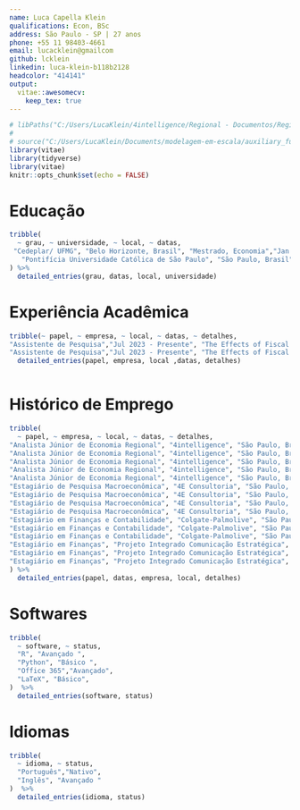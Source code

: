 ```yaml
---
name: Luca Capella Klein
qualifications: Econ, BSc
address: São Paulo - SP | 27 anos
phone: +55 11 98403-4661
email: lucacklein@gmailcom
github: lcklein
linkedin: luca-klein-b118b2128
headcolor: "414141"
output: 
  vitae::awesomecv:
    keep_tex: true
---
```


```r

# libPaths("C:/Users/LucaKlein/4intelligence/Regional - Documentos/Regional/trabalho/pib_regional/renv/library/R-40/x86_64-w64-mingw32/")
# 
# source("C:/Users/LucaKlein/Documents/modelagem-em-escala/auxiliary_functions/packagesR")
library(vitae)
library(tidyverse)
library(vitae)
knitr::opts_chunk$set(echo = FALSE)
```

# Educação

```r

tribble(
  ~ grau, ~ universidade, ~ local, ~ datas,
 "Cedeplar/ UFMG", "Belo Horizonte, Brasil", "Mestrado, Economia","Jan 2022 - Presente",
   "Pontifícia Universidade Católica de São Paulo", "São Paulo, Brasil", "Bacharelado, Economia","Jan 2015 - Dez 2019"
) %>% 
  detailed_entries(grau, datas, local, universidade)


```

# Experiência Acadêmica

```r

tribble(~ papel, ~ empresa, ~ local, ~ datas, ~ detalhes,
"Assistente de Pesquisa","Jul 2023 - Presente", "The Effects of Fiscal Stimulus– Evidence from a New Narrative Measure" ,"Trabalho Remoto", "Análise de documentos de políticas da OCDE, FMI e fontes domésticas",
"Assistente de Pesquisa","Jul 2023 - Presente", "The Effects of Fiscal Stimulus– Evidence from a New Narrative Measure","Trabalho Remoto", "Classificação de episódios de expansão fiscal em economias industrializadas e latino-americanas") %>% 
  detailed_entries(papel, empresa, local ,datas, detalhes)



```

# Histórico de Emprego

```r
tribble(
  ~ papel, ~ empresa, ~ local, ~ datas, ~ detalhes,
"Analista Júnior de Economia Regional", "4intelligence", "São Paulo, Brasil", "Jan 2020 - Dez 2020", "Integração de dados espaciais, macroeconômicos e outros em escala regional (região, Estado e outros)",
"Analista Júnior de Economia Regional", "4intelligence", "São Paulo, Brasil", "Jan 2020 - Dez 2020", "Desenvolvimento de abordagens para estimar impactos de políticas econômicas em escala regional",
"Analista Júnior de Economia Regional", "4intelligence", "São Paulo, Brasil", "Jan 2020 - Dez 2020", "Conexão da perspectiva regional aos principais indicadores macroeconômicos brasileiros",
"Analista Júnior de Economia Regional", "4intelligence", "São Paulo, Brasil", "Jan 2020 - Dez 2020", "Condução da análise e previsões do PIB Regional",
"Analista Júnior de Economia Regional", "4intelligence", "São Paulo, Brasil", "Jan 2020 - Dez 2020", "Liderança na pesquisa e condução de análises robustas sobre temas de economia regional",
"Estagiário de Pesquisa Macroeconômica", "4E Consultoria", "São Paulo, Brasil", "Jul 2018 - Dez 2019", "Desenvolvimento de modelos econométricos para previsão de séries temporais",
"Estagiário de Pesquisa Macroeconômica", "4E Consultoria", "São Paulo, Brasil", "Jul 2018 - Dez 2019", "Assistência no desenvolvimento de projetos",
"Estagiário de Pesquisa Macroeconômica", "4E Consultoria", "São Paulo, Brasil", "Jul 2018 - Dez 2019", "Monitoramento de atividade econômica, inflação, indicadores fiscais e internacionais",
"Estagiário de Pesquisa Macroeconômica", "4E Consultoria", "São Paulo, Brasil", "Jul 2018 - Dez 2019", "Manutenção de bancos de dados de índices macroeconômicos selecionados",
"Estagiário em Finanças e Contabilidade", "Colgate-Palmolive", "São Paulo, Brasil", "Jan 2017 - Jul 2018", "Conciliações de patrimônio e contas",
"Estagiário em Finanças e Contabilidade", "Colgate-Palmolive", "São Paulo, Brasil", "Jan 2017 - Jul 2018", "Cálculo de receitas",
"Estagiário em Finanças e Contabilidade", "Colgate-Palmolive", "São Paulo, Brasil", "Jan 2017 - Jul 2018", "Apoio nas demonstrações financeiras",
"Estagiário em Finanças", "Projeto Integrado Comunicação Estratégica", "São Paulo, Brasil", "Jul 2015 - Dez 2015", "Análise do cenário de mercado em escala global",
"Estagiário em Finanças", "Projeto Integrado Comunicação Estratégica", "São Paulo, Brasil", "Jul 2015 - Dez 2015", "Análise de oportunidades para exportação de serviços",
"Estagiário em Finanças", "Projeto Integrado Comunicação Estratégica", "São Paulo, Brasil", "Jul 2015 - Dez 2015", "Contabilidade de responsabilidades"
) %>% 
  detailed_entries(papel, datas, empresa, local, detalhes)
```

# Softwares

```r
tribble(
  ~ software, ~ status,
  "R", "Avançado ",
  "Python", "Básico ",
  "Office 365","Avançado",
  "LaTeX", "Básico",
)  %>% 
  detailed_entries(software, status)

```

# Idiomas

```r

tribble(
  ~ idioma, ~ status,
  "Português","Nativo",
  "Inglês", "Avançado "
)  %>% 
  detailed_entries(idioma, status)

```
